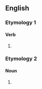 ==English==

===Etymology 1===

====Verb====
{{head|en|verb form}}

# {{en-third-person singular of|ooze}}

===Etymology 2===

====Noun====
{{head|en|noun form}}

# {{plural of|ooze|lang=en}}